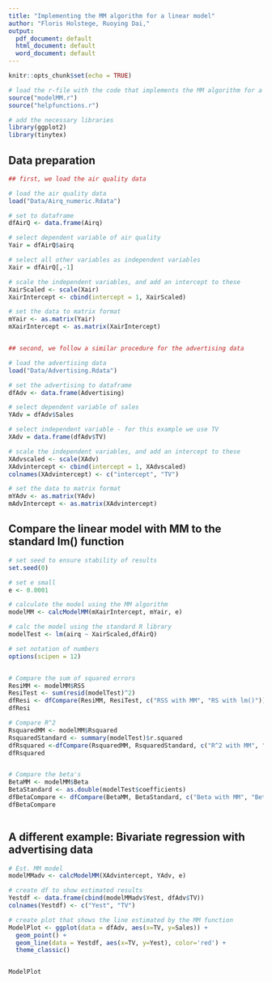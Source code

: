 ```yaml
---
title: "Implementing the MM algorithm for a linear model"
author: "Floris Holstege, Ruoying Dai,"
output:
  pdf_document: default
  html_document: default
  word_document: default
---
```


```r
knitr::opts_chunk$set(echo = TRUE)

# load the r-file with the code that implements the MM algorithm for a linear model
source("modelMM.r")
source("helpfunctions.r")

# add the necessary libraries
library(ggplot2)
library(tinytex)


```

## Data preparation


```r

## first, we load the air quality data

# load the air quality data
load("Data/Airq_numeric.Rdata")

# set to dataframe
dfAirQ <- data.frame(Airq)

# select dependent variable of air quality
Yair = dfAirQ$airq

# select all other variables as independent variables
Xair = dfAirQ[,-1]

# scale the independent variables, and add an intercept to these
XairScaled <- scale(Xair)
XairIntercept <- cbind(intercept = 1, XairScaled)

# set the data to matrix format
mYair <- as.matrix(Yair)
mXairIntercept <- as.matrix(XairIntercept)


## second, we follow a similar procedure for the advertising data

# load the advertising data
load("Data/Advertising.Rdata")

# set the advertising to dataframe
dfAdv <- data.frame(Advertising)

# select dependent variable of sales
YAdv = dfAdv$Sales

# select independent variable - for this example we use TV
XAdv = data.frame(dfAdv$TV)

# scale the independent variables, and add an intercept to these
XAdvscaled <- scale(XAdv)
XAdvintercept <- cbind(intercept = 1, XAdvscaled)
colnames(XAdvintercept) <- c("intercept", "TV")

# set the data to matrix format
mYAdv <- as.matrix(YAdv)
mAdvIntercept <- as.matrix(XAdvintercept)


```

## Compare the linear model with MM to the standard lm() function


```r

# set seed to ensure stability of results
set.seed(0)

# set e small
e <- 0.0001

# calculate the model using the MM algorithm
modelMM <- calcModelMM(mXairIntercept, mYair, e)

# calc the model using the standard R library
modelTest <- lm(airq ~ XairScaled,dfAirQ)

# set notation of numbers
options(scipen = 12)


# Compare the sum of squared errors
ResiMM <- modelMM$RSS
ResiTest <- sum(resid(modelTest)^2)
dfResi <- dfCompare(ResiMM, ResiTest, c("RSS with MM", "RS with lm()"))
dfResi

# Compare R^2 
RsquaredMM <- modelMM$Rsquared
RsquaredStandard <- summary(modelTest)$r.squared
dfRsquared <-dfCompare(RsquaredMM, RsquaredStandard, c("R^2 with MM", "R^2 with lm()"))
dfRsquared


# Compare the beta's
BetaMM <- modelMM$Beta
BetaStandard <- as.double(modelTest$coefficients)
dfBetaCompare <- dfCompare(BetaMM, BetaStandard, c("Beta with MM", "Beta with lm()"))
dfBetaCompare



```


## A different example: Bivariate regression with advertising data

```r


# Est. MM model
modelMMadv <- calcModelMM(XAdvintercept, YAdv, e)

# create df to show estimated results
Yestdf <- data.frame(cbind(modelMMadv$Yest, dfAdv$TV))
colnames(Yestdf) <- c("Yest", "TV")

# create plot that shows the line estimated by the MM function
ModelPlot <- ggplot(data = dfAdv, aes(x=TV, y=Sales)) + 
  geom_point() +
  geom_line(data = Yestdf, aes(x=TV, y=Yest), color='red') +
  theme_classic()


ModelPlot


```



